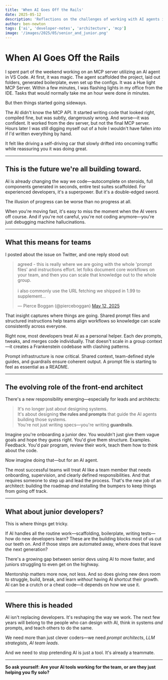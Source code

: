 ```yaml
---
title: 'When AI Goes Off the Rails'
date: 2025-05-12
description: 'Reflections on the challenges of working with AI agents in development and how teams can adapt'
author: ben-newton
tags: ['ai', 'developer-notes', 'architecture', 'mcp']
image: '/images/2025/05/senior_and_junior.png'
---
```


# When AI Goes Off the Rails

I spent part of the weekend working on an MCP server utilizing an AI agent in VS Code. At first, it was magic. The agent scaffolded the project, laid out folders, generated boilerplate, even set up the configs. It was a Hue light MCP Server. Within a few minutes, I was flashing lights in my office from the IDE. Tasks that would normally take me an hour were done in minutes.

But then things started going sideways.

The AI didn't know the MCP API. It started writing code that looked right, compiled fine, but was subtly, dangerously wrong. And worse—it was confident. It worked from the dev server, but not the final MCP server. Hours later I was still digging myself out of a hole I wouldn't have fallen into if I'd written everything by hand.

It felt like driving a self-driving car that slowly drifted into oncoming traffic while reassuring you it was doing great.

---

## This is the future we're all building toward.

AI is already changing the way we code—autocomplete on steroids, full components generated in seconds, entire test suites scaffolded. For experienced developers, it's a superpower. But it's a double-edged sword.

The illusion of progress can be worse than no progress at all.

When you're moving fast, it's easy to miss the moment when the AI veers off course. And if you're not careful, you're not coding anymore—you're just debugging machine hallucinations.

---

## What this means for teams

I posted about the issue on Twitter, and one reply stood out:

<blockquote class="twitter-tweet" data-theme="dark"><p lang="en" dir="ltr">agreed - this is really where we are going with the whole &#39;prompt files&#39; and instructions effort. let folks document core workflows on your team, and then you can scale that knowledge out to the whole group.</br></br>i also commonly use the URL fetching we shipped in 1.99 to supplement…</p>&mdash; Pierce Boggan (@pierceboggan) <a href="https://twitter.com/pierceboggan/status/1922064227403235698?ref_src=twsrc%5Etfw">May 12, 2025</a></blockquote> <script async src="https://platform.twitter.com/widgets.js" charset="utf-8"></script>

That insight captures where things are going. Shared prompt files and structured instructions help teams align workflows so knowledge can scale consistently across everyone.

Right now, most developers treat AI as a personal helper. Each dev prompts, tweaks, and merges code individually. That doesn't scale in a group context—it creates a Frankenstein codebase with clashing patterns.

Prompt infrastructure is now critical. Shared context, team-defined style guides, and guardrails ensure coherent output. A prompt file is starting to feel as essential as a README.

---

## The evolving role of the front-end architect

There's a new responsibility emerging—especially for leads and architects:

> It's no longer just about designing systems.  
> It's about designing **the rules and prompts** that guide the AI agents building those systems.  
> You're not just writing specs—you're writing **guardrails**.

Imagine you're onboarding a junior dev. You wouldn't just give them vague goals and hope they guess right. You'd give them structure. Examples. Feedback. You'd pair program, review their work, teach them how to think about the code.

Now imagine doing that—but for an AI agent.

The most successful teams will treat AI like a team member that needs onboarding, supervision, and clearly defined responsibilities. And that requires someone to step up and lead the process. That's the new job of an architect: building the roadmap _and_ installing the bumpers to keep things from going off track.

---

## What about junior developers?

This is where things get tricky.

If AI handles all the routine work—scaffolding, boilerplate, writing tests—how do new developers learn? These are the building blocks most of us cut our teeth on. And if those steps are automated away, where does that leave the next generation?

There's a growing gap between senior devs using AI to move faster, and juniors struggling to even get on the highway.

Mentorship matters more now, not less. And so does giving new devs room to struggle, build, break, and learn _without_ having AI shortcut their growth. AI can be a crutch or a cheat code—it depends on how we use it.

---

## Where this is headed

AI isn't replacing developers. It's reshaping the way we work. The next few years will belong to the people who can design with AI, think in systems _and_ prompts, and teach others to do the same.

We need more than just clever coders—we need _prompt architects_, _LLM strategists_, _AI team leads_.

And we need to stop pretending AI is just a tool. It's already a teammate.

---

**So ask yourself: Are your AI tools working for the team, or are they just helping you fly solo?**
